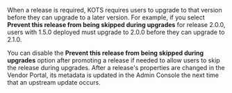 When a release is required, KOTS requires users to upgrade to that version before they can upgrade to a later version. For example, if you select **Prevent this release from being skipped during upgrades** for release 2.0.0, users with 1.5.0 deployed must upgrade to 2.0.0 before they can upgrade to 2.1.0.

You can disable the **Prevent this release from being skipped during upgrades** option after promoting a release if needed to allow users to skip the release during upgrades. After a release's properties are changed in the Vendor Portal, its metadata is updated in the Admin Console the next time that an upstream update occurs.